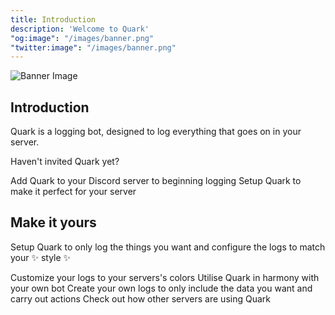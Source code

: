 ```yaml
---
title: Introduction
description: 'Welcome to Quark'
"og:image": "/images/banner.png"
"twitter:image": "/images/banner.png"
---
```


<img
  className="block"
  src="/images/banner.png"
  alt="Banner Image"
/>

## Introduction

Quark is a logging bot, designed to log everything that goes on in your server.

Haven't invited Quark yet?

<CardGroup cols={2}>
  <Card
    title="Invite Quark"
    icon="plus"
    href="https://quark.bot/api/invite?source=docs"
  >
    Add Quark to your Discord server to beginning logging
  </Card>
  <Card
    title="Setup Quark"
    icon="gear"
    href="https://quark.bot/dashboard"
  >
    Setup Quark to make it perfect for your server
  </Card>
</CardGroup>

## Make it yours

Setup Quark to only log the things you want and configure the logs to match your ✨ style ✨

<CardGroup cols={2}>
  <Card
    title="Customize"
    icon="palette"
    href="/logs/customization"
  >
    Customize your logs to your servers's colors
  </Card>
  <Card
    title="API Reference"
    icon="code"
    href="/api-reference"
  >
    Utilise Quark in harmony with your own bot
  </Card>
  <Card
    title="Create Logs"
    icon="screwdriver-wrench"
    href="/"
  >
    Create your own logs to only include the data you want and carry out actions
  </Card>
  <Card
    title="Get Inspiration"
    icon="stars"
    href="/ideas"
  >
    Check out how other servers are using Quark
  </Card>
</CardGroup>
